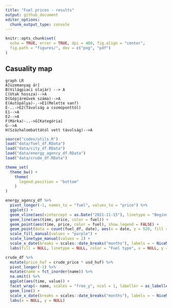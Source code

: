 ```yaml
---
title: "Fuel prices - results"
output: github_document
editor_options: 
  chunk_output_type: console
---
```


```r
knitr::opts_chunk$set(
  echo = TRUE, error = TRUE, dpi = 400, fig.align = "center",
  fig.path = "figures/", dev = c("png", "pdf")
)
```

## Casuality map

```mermaid
graph LR
A[üzemanyag ár]
B(Világpiaci olajár) --> A
C(Utak hossza)-->A
D(Gépjárművek száma)-->A
E(Autópálya)-.->E1(Melette van?)
E-..->E2(Távolság a csomóponttól)
E1-->A
E2-->A
F(Márka)-..->G[Kategória]
G-->A
H(Százhalombattától vett távolság)-->A
```

```r
source("codes/utils.R")
load("data/fuel_df.RData")
load("data/city_df.RData")
load("data/energy_agency_df.RData")
load("data/crude_df.RData")

theme_set(
  theme_bw() + 
    theme(
      legend.position = "bottom"
    )
)
```


```r
energy_agency_df %>% 
  pivot_longer(-1, names_to = "fuel", values_to = "price") %>% 
  ggplot() + 
  geom_vline(aes(xintercept = as.Date("2021-11-15"), linetype = "Beginning of price control (2021-11-15)"), color = "orange", size = 1.5) +
  geom_line(aes(time, price, color = fuel)) +
  geom_point(aes(time, price, color = fuel), show.legend = FALSE) + 
  geom_point(data = count(fuel_df, date), aes(x = date, y = 520, fill = "Data sucessfully collected"), shape = 21, color = "purple", alpha = .5) +
  scale_fill_manual(values = "purple") +
  scale_linetype_manual(values = 2) +
  scale_x_date(breaks = scales::date_breaks("months"), labels = ~ NiceMonth(., keep_year = TRUE, label = TRUE)) + 
  labs(fill = NULL, linetype = NULL, color = "Fuel type", x = NULL, y = "Reported average fuel price (Hungrian Forint)")
```

```r
crude_df %>% 
  mutate(price_huf = crude_price * usd_huf) %>% 
  pivot_longer(-1) %>% 
  mutate(name = fct_inorder(name)) %>% 
  na.omit() %>% 
  ggplot(aes(time, value)) +
  facet_wrap(~ name, scales = "free_y", ncol = 1, labeller = as_labeller(c("usd_huf" = "US dollar in HUF", "crude_price" = "Crude oil price in US dollar", "price_huf" = "Crude oil price in HUF"))) + 
  geom_line() + 
  scale_x_date(breaks = scales::date_breaks("months"), labels = ~ NiceMonth(., keep_year = TRUE, label = TRUE)) + 
  labs(x = NULL, y = NULL)
```


